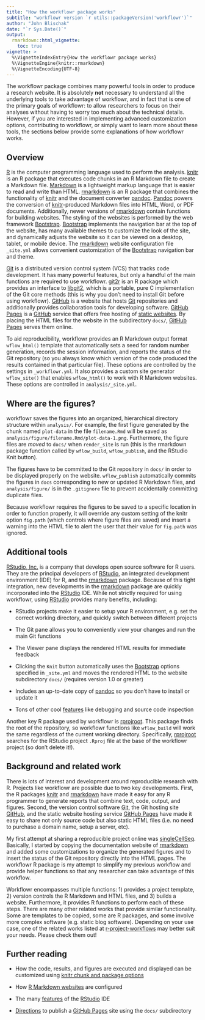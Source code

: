 ```yaml
---
title: "How the workflowr package works"
subtitle: "workflowr version `r utils::packageVersion('workflowr')`"
author: "John Blischak"
date: "`r Sys.Date()`"
output:
  rmarkdown::html_vignette:
    toc: true
vignette: >
  %\VignetteIndexEntry{How the workflowr package works}
  %\VignetteEngine{knitr::rmarkdown}
  %\VignetteEncoding{UTF-8}
---
```


The workflowr package combines many powerful tools in order to produce a
research website. It is absolutely **not** necessary to understand all the 
underlying tools to take advantage of workflowr, and in fact that is one of the 
primary goals of workflowr: to allow researchers to focus on their analyses 
without having to worry too much about the technical details. However, if you
are interested in implementing advanced customization options, contributing to
workflowr, or simply want to learn more about these tools, the sections below
provide some explanations of how workflowr works.

## Overview

[R][] is the computer programming language used to perform the analysis.
[knitr][] is an R package that executes code chunks in an R Markdown file to create a Markdown file.
[Markdown][] is a lightweight markup language that is easier to read and write than HTML.
[rmarkdown][] is an R package that combines the functionality of [knitr][] and the document converter [pandoc][].
[Pandoc][] powers the conversion of [knitr][]-produced Markdown files into HTML, Word, or PDF documents.
Additionally, newer versions of [rmarkdown][] contain functions for building websites.
The styling of the websites is performed by the web framework [Bootstrap][].
[Bootstrap][] implements the navigation bar at the top of the website, has many available themes to customize the look of the site, and dynamically adjusts the website so it can be viewed on a desktop, tablet, or mobile device.
The [rmarkdown][] website configuration file `_site.yml` allows convenient customization of the [Bootstrap][] navigation bar and theme.

[Git][] is a distributed version control system (VCS) that tracks code development.
It has many powerful features, but only a handful of the main functions are required to use workflowr.
[git2r][] is an R package which provides an interface to [libgit2][], which is a portable, pure C implementation of the Git core methods (this is why you don't need to install Git before using workflowr).
[GitHub][] is a website that hosts [Git][] repositories and additionally provides collaboration tools for developing software.
[GitHub Pages][] is a [GitHub][] service that offers free hosting of [static websites][static].
By placing the HTML files for the website in the subdirectory `docs/`, [GitHub Pages][] serves them online.

To aid reproducibility, workflowr provides an R Markdown output format
`wflow_html()` template that automatically sets a seed for random number
generation, records the session information, and reports the status of the Git
repository (so you always know which version of the code produced the results
contained in that particular file). These options are controlled by the settings
in `_workflowr.yml`. It also provides a custom site generator `wflow_site()`
that enables `wflow_html()` to work with R Markdown websites. These options are
controlled in `analysis/_site.yml`.

[R]: https://cran.r-project.org/
[knitr]: https://yihui.org/knitr/
[Markdown]: https://daringfireball.net/projects/markdown/
[rmarkdown]: https://rmarkdown.rstudio.com/
[pandoc]: https://pandoc.org/
[Bootstrap]: https://getbootstrap.com/
[Git]: https://git-scm.com/
[SHA-1]: https://en.wikipedia.org/wiki/SHA-1
[GitHub]: https://github.com/
[GitHub Pages]: https://pages.github.com/
[static]: https://en.wikipedia.org/wiki/Static_web_page

## Where are the figures?

workflowr saves the figures into an organized, hierarchical directory structure 
within `analysis/`. For example, the first figure generated by the chunk named 
`plot-data` in the file `filename.Rmd` will be saved as 
`analysis/figure/filename.Rmd/plot-data-1.png`. Furthermore, the figure files
are _moved_ to `docs/` when `render_site` is run (this is the rmarkdown package 
function called by `wflow_build`, `wflow_publish`, and the RStudio Knit button).

The figures have to be committed to the Git repository in `docs/` in order to be
displayed properly on the website. `wflow_publish` automatically commits the
figures in `docs` corresponding to new or updated R Markdown files, and
`analysis/figure/` is in the `.gitignore` file to prevent accidentally
committing duplicate files.

Because workflowr requires the figures to be saved to a specific location in
order to function properly, it will override any custom setting of the knitr
option `fig.path` (which controls where figure files are saved) and insert a
warning into the HTML file to alert the user that their value for `fig.path` was
ignored.

## Additional tools

[RStudio, Inc.][] is a company that develops open source software for R users.
They are the principal developers of [RStudio][], an integrated development environment (IDE) for R, and the [rmarkdown][] package.
Because of this tight integration, new developments in the [rmarkdown][] package are quickly incorporated into the [RStudio][] IDE.
While not strictly required for using workflowr, using [RStudio][] provides many benefits, including:

* RStudio projects make it easier to setup your R environment, e.g. set the correct working directory, and quickly switch between different projects

* The Git pane allows you to conveniently view your changes and run the main Git functions

* The Viewer pane displays the rendered HTML results for immediate feedback

* Clicking the `Knit` button automatically uses the [Bootstrap][] options specified in `_site.yml` and moves the rendered HTML to the website subdirectory `docs/` (requires version 1.0 or greater)

* Includes an up-to-date copy of [pandoc][] so you don't have to install or update it

* Tons of other cool [features][rstudio-features] like debugging and source code inspection

Another key R package used by workflowr is [rprojroot][].
This package finds the root of the repository, so workflowr functions like `wflow_build` will work the same regardless of the current working directory.
Specifically, [rprojroot][] searches for the RStudio project `.Rproj` file at the base of the workflowr project (so don't delete it!).

[RStudio, Inc.]: https://www.rstudio.com/
[RStudio]: https://www.rstudio.com/products/rstudio/
[rstudioapi]: https://github.com/rstudio/rstudioapi
[rprojroot]: https://cran.r-project.org/package=rprojroot
[git2r]: https://cran.r-project.org/package=git2r
[libgit2]: https://libgit2.org/
[rstudio-features]: https://www.rstudio.com/products/rstudio/features/

## Background and related work

There is lots of interest and development around reproducible research with R. 
Projects like workflowr are possible due to two key developments. First, the R 
packages [knitr][] and [rmarkdown][] have made it easy for any R programmer to 
generate reports that combine text, code, output, and figures. Second, the 
version control software [Git][], the Git hosting site [GitHub][], and the
static website hosting service [GitHub Pages][] have made it easy to share not 
only source code but also static HTML files (i.e. no need to purchase a domain
name, setup a server, etc).

My first attempt at sharing a reproducible project online was [singleCellSeq][].
Basically, I started by copying the documentation website of [rmarkdown][] and 
added some customizations to organize the generated figures and to insert the 
status of the Git repository directly into the HTML pages. The workflowr R 
package is my attempt to simplify my previous workflow and provide helper 
functions so that any researcher can take advantage of this workflow.

Workflowr encompasses multiple functions: 1) provides a project template, 2)
version controls the R Markdown and HTML files, and 3) builds a website.
Furthermore, it provides R functions to perform each of these steps. There are
many other related works that provide similar functionality. Some are templates
to be copied, some are R packages, and some involve more complex software (e.g.
static blog software). Depending on your use case, one of the related works
listed at [r-project-workflows][] may better suit your needs. Please check them
out!

[r-project-workflows]: https://github.com/jdblischak/r-project-workflows#readme
[singleCellSeq]: https://jdblischak.github.io/singleCellSeq/analysis/

## Further reading

* How the code, results, and figures are executed and displayed can be customized using [knitr chunk and package options](https://yihui.org/knitr/options/)

* How [R Markdown websites](https://bookdown.org/yihui/rmarkdown/rmarkdown-site.html) are configured

* The many [features][rstudio-features] of the [RStudio][] IDE

* [Directions](https://docs.github.com/articles/configuring-a-publishing-source-for-github-pages) to publish a [GitHub Pages][] site using the `docs/` subdirectory
